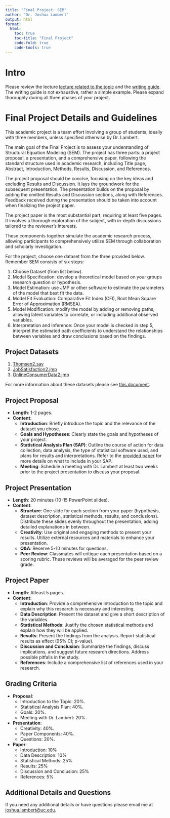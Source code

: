 ```yaml
---
title: "Final Project: SEM"
author: "Dr. Joshua Lambert"
output: html
format:
  html:
    toc: true
    toc-title: "Final Project"
    code-fold: true
    code-tools: true
---
```


# Intro

Please review the lecture [lecture related to the topic](/Lectures/introduction-to-SEM.qmd) and the [writing guide](/Lectures/writing.qmd#structural-equation-modeling-sem). The writing guide is not exhaustive, rather a simple example. Please expand thoroughly during all three phases of your project.

# Final Project Details and Guidelines
This academic project is a team effort involving a group of students, ideally with three members, unless specified otherwise by Dr. Lambert.

The main goal of the Final Project is to assess your understanding of Structural Equation Modeling (SEM). The project has three parts: a project proposal, a presentation, and a comprehensive paper, following the standard structure used in academic research, including Title page, Abstract, Introduction, Methods, Results, Discussion, and References.

The project proposal should be concise, focusing on the key ideas and excluding Results and Discussion. It lays the groundwork for the subsequent presentation. The presentation builds on the proposal by adding the omitted Results and Discussion sections, along with References. Feedback received during the presentation should be taken into account when finalizing the project paper.

The project paper is the most substantial part, requiring at least five pages. It involves a thorough exploration of the subject, with in-depth discussions tailored to the reviewer's interests.

These components together simulate the academic research process, allowing participants to comprehensively utilize SEM through collaboration and scholarly investigation.

For the project, choose one dataset from the three provided below. Remember SEM consists of six steps:

1. Choose Dataset (from list below).
2. Model Specification: develop a theoretical model based on your groups research question or hypothesis.
3. Model Estimation: use JMP or other software to estimate the parameters of the model that best fit the data.
4. Model Fit Evaluation: Comparative Fit Index (CFI), Root Mean Square Error of Approximation (RMSEA).
5. Model Modification: modify the model by adding or removing paths, allowing latent variables to correlate, or including additional observed variables.
6. Interpretation and Inference: Once your model is checked in step 5, interpret the estimated path coefficients to understand the relationships between variables and draw conclusions based on the findings.

## Project Datasets
1. [Thomsen2.sav](Thomsen2.sav)
2. [JobSatisfaction2.jmp](JobSatisfaction2.jmp)
3. [OnlineConsumerData2.jmp](OnlineConsumerData2.jmp)

For more information about these datasets please see [this document](FinalProject_DataDescription2.docx).


## Project Proposal
- **Length**: 1-2 pages.
- **Content**:
  - **Introduction**: Briefly introduce the topic and the relevance of the dataset you chose.
  - **Goals and Hypotheses**: Clearly state the goals and hypotheses of your project.
  - **Statistical Analysis Plan (SAP)**: Outline the course of action for data collection, data analysis, the type of statistical software used, and plans for results and interpretations. Refer to the [provided paper](https://www.ncbi.nlm.nih.gov/pmc/articles/PMC9726973/) for more details on what to include in your SAP.
  - **Meeting**: Schedule a meeting with Dr. Lambert at least two weeks prior to the project presentation to discuss your proposal.

## Project Presentation
- **Length**: 20 minutes (10-15 PowerPoint slides).
- **Content**:
  - **Structure**: One slide for each section from your paper (hypothesis, dataset description, statistical methods, results, and conclusions). Distribute these slides evenly throughout the presentation, adding detailed explanations in between.
  - **Creativity**: Use original and engaging methods to present your results. Utilize external resources and materials to enhance your presentation.
  - **Q&A**: Reserve 5-10 minutes for questions.
  - **Peer Review**: Classmates will critique each presentation based on a scoring rubric. These reviews will be averaged for the peer review grade.

## Project Paper
- **Length**: Atleast 5 pages.
- **Content**:
  - **Introduction**: Provide a comprehensive introduction to the topic and explain why this research is necessary and interesting.
  - **Data Description**: Present the dataset and give a short description of the variables.
  - **Statistical Methods**: Justify the chosen statistical methods and explain how they will be applied.
  - **Results**: Present the findings from the analysis. Report statistical results as effect (95% CI; p-value).
  - **Discussion and Conclusion**: Summarize the findings, discuss implications, and suggest future research directions. Address possible pitfalls in the study.
  - **References**: Include a comprehensive list of references used in your research.

## Grading Criteria
- **Proposal**:
  - Introduction to the Topic: 20%.
  - Statistical Analysis Plan: 40%.
  - Goals: 20%.
  - Meeting with Dr. Lambert: 20%.
- **Presentation**:
  - Creativity: 40%.
  - Paper Components: 40%.
  - Questions: 20%.
- **Paper**:
  - Introduction: 10%
  - Data Description: 10%
  - Statistical Methods: 25%
  - Results: 25%
  - Discussion and Conclusion: 25%
  - References: 5%

## Additional Details and Questions
If you need any additional details or have questions please email me at [joshua.lambert@uc.edu](mailto:joshua.lambert@uc.edu).